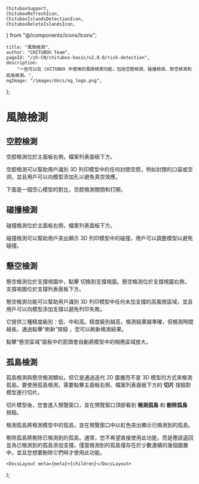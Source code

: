 	ChituboxSupport,
	ChituboxRefreshIcon,
	ChituboxIslandsDetectionIcon,
	ChituboxDeleteIslandsIcon,
} from "@/components/icons/Icons";

	title: "風險檢測",
	author: "CHITUBOX Team",
	pageId: "/zh-CN/chitubox-basic/v2.0.0/risk-detection",
	description:
		"一些可以在 CHITUBOX 中使用的風險檢測功能，包括空腔檢測、碰撞檢測、懸空檢測和孤島檢測。",
	ogImage: "/images/docs/og_logo.png",
};

# 風險檢測

## 空腔檢測

空腔檢測位於主面板右側，檔案列表面板下方。

空腔檢測可以幫助用戶識別 3D 列印模型中的任何封閉空腔，例如封閉的口袋或空洞，並且用戶可以向模型添加孔以避免真空效應。

下面是一個空心模型的對比，空腔檢測關閉和打開。

<ImageContainer>
	<ImageComparison
		img1Src={
			"/images/docs/en-US/chitubox-basic/2.x.x/008-risk-detection-cavity-off.png"
		}
		text1={"空腔檢測關閉"}
		img2Src={
			"/images/docs/en-US/chitubox-basic/2.x.x/008-risk-detection-cavity-on.png"
		}
		text2={"空腔檢測打開"}
	/>
</ImageContainer>

## 碰撞檢測

碰撞檢測位於主面板右側，檔案列表面板下方。

碰撞檢測可以幫助用戶突出顯示 3D 列印模型中的碰撞，用戶可以調整模型以避免碰撞。

<ImageContainer>
	<ImageComparison
		img1Src={
			"/images/docs/en-US/chitubox-basic/2.x.x/008-collision-detection-off.png"
		}
		text1={"碰撞檢測關閉"}
		img2Src={
			"/images/docs/en-US/chitubox-basic/2.x.x/008-collision-detection-on.png"
		}
		text2={"碰撞檢測打開"}
	/>
</ImageContainer>

## 懸空檢測

懸空檢測位於支撐視圖中，點擊 <ChituboxSupport /> 切換到支撐視圖。懸空檢測位於支撐視圖右側，支撐視圖位於支撐列表面板下方。

<ImageContainer>
	<AntdImage
		src={
			"/images/docs/zh-TW/chitubox-basic/2.x.x/008-risk-detection-suspend-detection.png"
		}
	/>
</ImageContainer>

懸空檢測功能可以幫助用戶識別 3D 列印模型中任何未加支撐的高風險區域，並且用戶可以向模型添加支撐以避免列印失敗。

它提供三種精度級別：低、中和高。精度級別越高，檢測結果越準確，但檢測時間越長。通過點擊“刷新”按鈕 <ChituboxRefreshIcon />，您可以刷新檢測結果。

點擊“懸空區域”面板中的箭頭會自動將模型中的相應區域放大。

## 孤島檢測

孤島檢測與懸空檢測類似，但它是通過迭代 2D 圖層而不是 3D 模型的方式來檢測孤島。要使用孤島檢測，需要點擊主面板右側、檔案列表面板下方的 **切片** 按鈕對模型進行切片。

<ImageContainer>
	<AntdImage
		src={
			"/images/docs/zh-CN/chitubox-basic/2.x.x/008-risk-detection-slice.png"
		}
	/>
</ImageContainer>

切片模型後，您會進入預覽窗口，並在預覽窗口頂部看到 **檢測孤島** 和 **刪除孤島** 按鈕。

<ChituboxIslandsDetectionIcon /> 檢測孤島將檢測模型中的孤島，並在預覽窗口中以紅色突出顯示已檢測到的孤島。

<ChituboxDeleteIslandsIcon /> 刪除孤島將刪除已檢測到的孤島。通常，您不希望直接使用此功能，而是應該返回並為已檢測到的孤島添加支撐。僅當檢測到的孤島僅存在於少數連續的幾個圖層中，並且您想要刪除它們時才使用此功能。

	<DocsLayout meta={meta}>{children}</DocsLayout>
);
